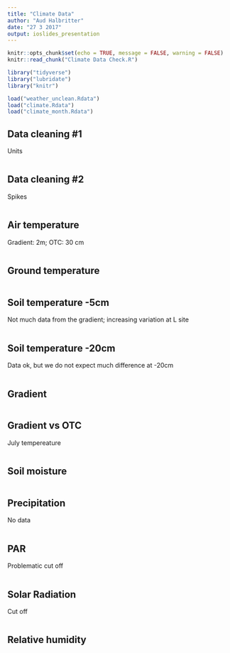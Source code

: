 ```yaml
---
title: "Climate Data"
author: "Aud Halbritter"
date: "27 3 2017"
output: ioslides_presentation
---
```


```r
knitr::opts_chunk$set(echo = TRUE, message = FALSE, warning = FALSE)
knitr::read_chunk("Climate Data Check.R")

library("tidyverse")
library("lubridate")
library("knitr")

load("weather_unclean.Rdata")
load("climate.Rdata")
load("climate_month.Rdata")

```


## Data cleaning #1

Units

```r

```

## Data cleaning #2

Spikes

```r

```



## Air temperature

Gradient: 2m; OTC: 30 cm

```r

```


## Ground temperature

```r

```


## Soil temperature -5cm

Not much data from the gradient; increasing variation at L site

```r

```


## Soil temperature -20cm

Data ok, but we do not expect much difference at -20cm

```r

```


## Gradient
```r

```



## Gradient vs OTC

July tempereature

```r

```




## Soil moisture

```r

```



## Precipitation

No data

```r

```


## PAR

Problematic cut off

```r

```


## Solar Radiation

Cut off

```r

```


## Relative humidity

```r

```

